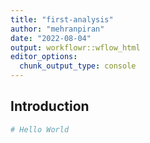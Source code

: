 ```yaml
---
title: "first-analysis"
author: "mehranpiran"
date: "2022-08-04"
output: workflowr::wflow_html
editor_options:
  chunk_output_type: console
---
```


## Introduction

```r
# Hello World
```

